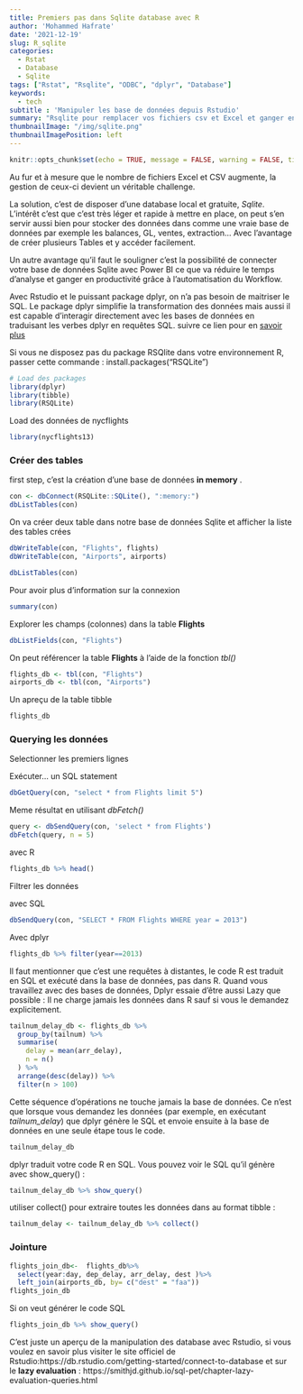 ```yaml
---
title: Premiers pas dans Sqlite database avec R
author: 'Mohammed Hafrate'
date: '2021-12-19'
slug: R_sqlite
categories: 
  - Rstat
  - Database
  - Sqlite
tags: ["Rstat", "Rsqlite", "ODBC", "dplyr", "Database"]
keywords:
  - tech
subtitle : 'Manipuler les base de données depuis Rstudio'
summary: "Rsqlite pour remplacer vos fichiers csv et Excel et ganger en effecience et productivité."
thumbnailImage: "/img/sqlite.png"
thumbnailImagePosition: left
---
```


```r
knitr::opts_chunk$set(echo = TRUE, message = FALSE, warning = FALSE, tidy = "styler")
```

Au fur et à mesure que le nombre de fichiers Excel et CSV augmente, la gestion de ceux-ci devient un véritable challenge. 

La solution, c'est de disposer d'une database local et gratuite, *Sqlite*. L'intérêt c'est que c'est très léger et rapide à mettre en place, on peut s'en servir aussi bien pour stocker des données dans comme une vraie base de données par exemple les balances, GL, ventes, extraction... Avec l'avantage de créer plusieurs Tables et y accéder facilement. 

Un  autre avantage qu'il faut le souligner c'est la possibilité de connecter votre base de données Sqlite avec Power BI ce que va réduire le temps d'analyse 
et ganger en productivité grâce à l'automatisation du Workflow.

Avec Rstudio et le puissant package dplyr, on n'a pas besoin de maitriser le SQL. Le package dplyr simplifie la transformation des données mais aussi il est capable d'interagir 
directement avec les bases de données en traduisant les verbes dplyr en requêtes SQL. suivre ce lien pour en [savoir plus](https://db.rstudio.com/getting-started/overview)


Si vous ne disposez pas du package RSQlite dans votre environnement R, passer cette commande : install.packages("RSQLite")


```r
# Load des packages
library(dplyr)
library(tibble)
library(RSQLite)
```

Load des données de nycflights
```r
library(nycflights13)
```

### Créer des tables
first step, c'est la création d'une base de données **in memory** .

```r
con <- dbConnect(RSQLite::SQLite(), ":memory:")
dbListTables(con)
```

On va créer deux table dans notre base de données Sqlite et afficher la liste des tables crées
```r
dbWriteTable(con, "Flights", flights)
dbWriteTable(con, "Airports", airports)

dbListTables(con)
```

Pour avoir plus d'information sur la connexion
```r
summary(con)
```

Explorer les champs (colonnes) dans la table **Flights**
```r
dbListFields(con, "Flights")
```

On peut référencer la table **Flights** à l'aide de la fonction *tbl()*
```r
flights_db <- tbl(con, "Flights")
airports_db <- tbl(con, "Airports")
```

Un apreçu de la table tibble 
```r
flights_db
```

### Querying les données
Selectionner les premiers lignes

Exécuter...
un SQL statement
```r
dbGetQuery(con, "select * from Flights limit 5")
```

Meme résultat en utilisant *dbFetch()* 
```r
query <- dbSendQuery(con, 'select * from Flights')
dbFetch(query, n = 5)
```

avec R
```r
flights_db %>% head()
```

Filtrer les données 

avec SQL

```r
dbSendQuery(con, "SELECT * FROM Flights WHERE year = 2013")
```

Avec dplyr

```r
flights_db %>% filter(year==2013)
```

Il faut mentionner que c’est une requêtes à distantes, le code R est traduit en SQL et exécuté dans la base de données,  pas dans R. Quand vous travaillez avec des bases de données, Dplyr essaie d’être aussi Lazy que possible : Il ne charge jamais les données dans R sauf si vous le demandez explicitement.

```r
tailnum_delay_db <- flights_db %>% 
  group_by(tailnum) %>%
  summarise(
    delay = mean(arr_delay),
    n = n()
  ) %>% 
  arrange(desc(delay)) %>%
  filter(n > 100)
```

Cette séquence d’opérations ne touche jamais la base de données. Ce n’est que lorsque vous demandez les données (par exemple, en exécutant  *tailnum_delay*) que dplyr génère le SQL et envoie ensuite à la base de données en une seule étape tous le code.

```r
tailnum_delay_db
```

dplyr traduit votre code R en SQL. Vous pouvez voir le SQL qu’il génère avec show_query() :

```r
tailnum_delay_db %>% show_query()
```

utiliser collect() pour extraire toutes les données dans au format tibble :

```r
tailnum_delay <- tailnum_delay_db %>% collect()
```
### Jointure

```r
flights_join_db<-  flights_db%>% 
  select(year:day, dep_delay, arr_delay, dest )%>%
  left_join(airports_db, by= c("dest" = "faa"))
flights_join_db
```

Si on veut générer le code SQL

```r
flights_join_db %>% show_query()
```

C'est juste un aperçu de la manipulation des database avec Rstudio, si vous voulez en savoir plus visiter le site officiel de Rstudio:https://db.rstudio.com/getting-started/connect-to-database et sur le **lazy evaluation** : https://smithjd.github.io/sql-pet/chapter-lazy-evaluation-queries.html
